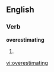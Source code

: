 
==English==

===Verb===
'''overestimating'''

# {{present participle of|[[overestimate]]}}

[[vi:overestimating]]